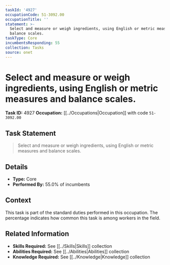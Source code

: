 ```yaml
---
taskId: '4927'
occupationCode: 51-3092.00
occupationTitle: ''
statement: >-
  Select and measure or weigh ingredients, using English or metric measures and
  balance scales.
taskType: Core
incumbentsResponding: 55
collection: Tasks
source: onet
---
```

# Select and measure or weigh ingredients, using English or metric measures and balance scales.

**Task ID:** 4927
**Occupation:** [[../Occupations|Occupation]] with code `51-3092.00`

## Task Statement

> Select and measure or weigh ingredients, using English or metric measures and balance scales.

## Details

- **Type:** Core
- **Performed By:** 55.0% of incumbents

## Context

This task is part of the standard duties performed in this occupation. The percentage indicates how common this task is among workers in the field.

## Related Information

- **Skills Required:** See [[../Skills|Skills]] collection
- **Abilities Required:** See [[../Abilities|Abilities]] collection
- **Knowledge Required:** See [[../Knowledge|Knowledge]] collection
